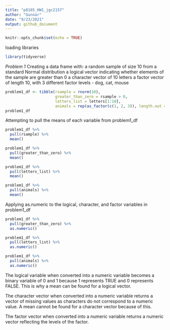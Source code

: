 ```yaml
---
title: "p8105_HW1_jgc2157"
author: "Gunnar"
date: "9/23/2021"
output: github_document
---
```


```r
knitr::opts_chunk$set(echo = TRUE)
```

loading libraries
```r
library(tidyverse)
```

*Problem 1*
Creating a data frame with: 
    a random sample of size 10 from a standard Normal distribution
    a logical vector indicating whether elements of the sample are greater than 0
    a character vector of 10 letters
    a factor vector of length 10, with 3 different factor levels - dog, cat, mouse
    
```r
problem1_df <- tibble(rsample = rnorm(10),
                      greater_than_zero = rsample > 0,
                      letters_list = letters[1:10],
                      animals = rep(as_factor(c(1, 2, 3)), length.out = 10))
problem1_df
```

Attempting to pull the means of each variable from problem1_df
```r
problem1_df %>%
  pull(rsample) %>%
  mean()

problem1_df %>%
  pull(greater_than_zero) %>%
  mean()

problem1_df %>%
  pull(letters_list) %>%
  mean()

problem1_df %>%
  pull(animals) %>%
  mean()
```

Applying as.numeric to the logical, character, and factor variables in problem1_df
```r
problem1_df %>%
  pull(greater_than_zero) %>%
  as.numeric()

problem1_df %>%
  pull(letters_list) %>%
  as.numeric()

problem1_df %>%
  pull(animals) %>%
  as.numeric()
```
The logical variable when converted into a numeric variable becomes a binary variable of 0 and 1 because 1 represents TRUE and 0 represents FALSE. This is why a mean can be found for a logical vector.

The character vector when converted into a numeric variable returns a vector of missing values as characters do not correspond to a numeric value. A mean cannot be found for a character vector because of this. 

The factor vector when converted into a numeric variable returns a numeric vector reflecting the levels of the factor. 
